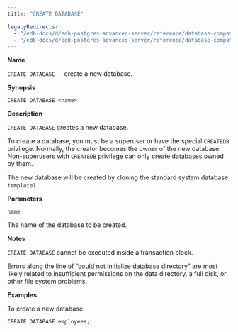 ```yaml
---
title: "CREATE DATABASE"

legacyRedirects:
  - "/edb-docs/d/edb-postgres-advanced-server/reference/database-compatibility-for-oracle-developers-sql-guide/13/create_database.html"
  - "/edb-docs/d/edb-postgres-advanced-server/reference/database-compatibility-for-oracle-developers-sql-guide/latest/create_database.html"
---
```


<div id="create_database" class="registered_link"></div>

**Name**

`CREATE DATABASE` -- create a new database.

**Synopsis**

```text
CREATE DATABASE <name>
```

**Description**

`CREATE DATABASE` creates a new database.

To create a database, you must be a superuser or have the special `CREATEDB` privilege. Normally, the creator becomes the owner of the new database. Non-superusers with `CREATEDB` privilege can only create databases owned by them.

The new database will be created by cloning the standard system database `template1`.

**Parameters**

`name`

 The name of the database to be created.

**Notes**

`CREATE DATABASE` cannot be executed inside a transaction block.

Errors along the line of “could not initialize database directory” are most likely related to insufficient permissions on the data directory, a full disk, or other file system problems.

**Examples**

To create a new database:

```text
CREATE DATABASE employees;
```
